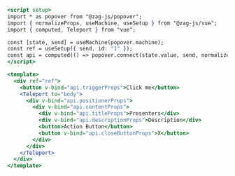 ```jsx
<script setup>
import * as popover from "@zag-js/popover";
import { normalizeProps, useMachine, useSetup } from "@zag-js/vue";
import { computed, Teleport } from "vue";

const [state, send] = useMachine(popover.machine);
const ref = useSetup({ send, id: "1" });
const api = computed(() => popover.connect(state.value, send, normalizeProps));
</script>

<template>
  <div ref="ref">
    <button v-bind="api.triggerProps">Click me</button>
    <Teleport to="body">
      <div v-bind="api.positionerProps">
        <div v-bind="api.contentProps">
          <div v-bind="api.titleProps">Presenters</div>
          <div v-bind="api.descriptionProps">Description</div>
          <button>Action Button</button>
          <button v-bind="api.closeButtonProps">X</button>
        </div>
      </div>
    </Teleport>
  </div>
</template>
```
